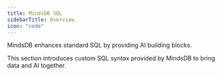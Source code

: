 ```yaml
---
title: MindsDB SQL
sidebarTitle: Overview
icon: "code"
---
```


MindsDB enhances standard SQL by providing AI building blocks.

This section introduces custom SQL syntax provided by MindsDB to bring data and AI together.
